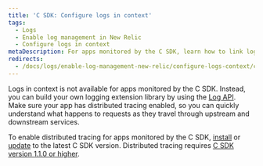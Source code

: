 ```yaml
---
title: 'C SDK: Configure logs in context'
tags:
  - Logs
  - Enable log management in New Relic
  - Configure logs in context
metaDescription: For apps monitored by the C SDK, learn how to link log data with related data across the rest of the New Relic platform.
redirects:
  - /docs/logs/enable-log-management-new-relic/configure-logs-context/c-sdk-configure-logs-context
---
```


Logs in context is not available for apps monitored by the C SDK. Instead, you can build your own logging extension library by using the [Log API](/docs/logs/log-management/log-api/introduction-log-api/). Make sure your app has distributed tracing enabled, so you can quickly understand what happens to requests as they travel through upstream and downstream services.

To enable distributed tracing for apps monitored by the C SDK, [install](/docs/distributed-tracing/enable-configure/quick-start/) or [update](/docs/agents/c-sdk/install-configure/update-your-c-sdk-library/) to the latest C SDK version. Distributed tracing requires [C SDK version 1.1.0 or higher](/docs/release-notes/agent-release-notes/c-sdk-release-notes/).
